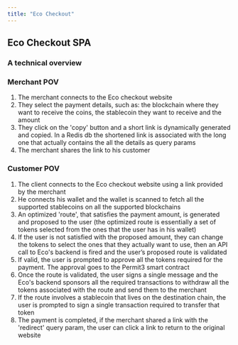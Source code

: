 ```yaml
---
title: "Eco Checkout"
---
```

## Eco Checkout SPA

### A technical overview

### Merchant POV
1. The merchant connects to the Eco checkout website
2. They select the payment details, such as: the blockchain where they want to receive the coins, the stablecoin they want to receive and the amount
3. They click on the 'copy' button and a short link is dynamically generated and copied. In a Redis db the shortened link is associated with the long one that actually contains the all the details as query params
4. The merchant shares the link to his customer

### Customer POV
1. The client connects to the Eco checkout website using a link provided by the merchant
2. He connects his wallet and the wallet is scanned to fetch all the supported stablecoins on all the supported blockchains
3. An optimized 'route', that satisfies the payment amount, is generated and proposed to the user (the optimized route is essentially a set of tokens selected from the ones that the user has in his wallet)
4. If the user is not satisfied with the proposed amount, they can change the tokens to select the ones that they actually want to use, then an API call to Eco's backend is fired and the user’s proposed route is validated
5. If valid, the user is prompted to approve all the tokens required for the payment. The approval goes to the Permit3 smart contract
6. Once the route is validated, the user signs a single message and the Eco's backend sponsors all the required transactions to withdraw all the tokens associated with the route and send them to the merchant
7. If the route involves a stablecoin that lives on the destination chain, the user is prompted to sign a single transaction required to transfer that token
8. The payment is completed, if the merchant shared a link with the 'redirect' query param, the user can click a link to return to the original website